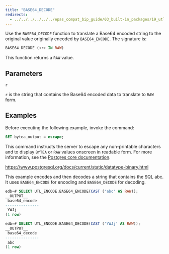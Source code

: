 ```yaml
---
title: "BASE64_DECODE"
redirects:
  - ../../../../../../epas_compat_bip_guide/03_built-in_packages/19_utl_encode/01_base64_decode #generated for docs/epas/reorg-role-use-case-mode
---
```


Use the `BASE64_DECODE` function to translate a Base64 encoded string to the original value originally encoded by `BASE64_ENCODE`. The signature is:

```sql
BASE64_DECODE (<r> IN RAW)
```

This function returns a `RAW` value.

## Parameters

`r`

 `r` is the string that contains the Base64 encoded data to translate to `RAW` form.

## Examples

Before executing the following example, invoke the command:

```sql
SET bytea_output = escape;
```

This command instructs the server to escape any non-printable characters and to display `BYTEA` or `RAW` values onscreen in readable form. For more information, see the [Postgres core documentation](https://www.postgresql.org/docs/current/static/datatype-binary.html).

<https://www.postgresql.org/docs/current/static/datatype-binary.html>

This example encodes and then decodes a string that contains the SQL abc. It uses `BASE64_ENCODE` for encoding and `BASE64_DECODE` for decoding.

```sql
edb=# SELECT UTL_ENCODE.BASE64_ENCODE(CAST ('abc' AS RAW));
__OUTPUT__
 base64_encode
---------------
 YWJj
(1 row)
```
```sql
edb=# SELECT UTL_ENCODE.BASE64_DECODE(CAST ('YWJj' AS RAW));
__OUTPUT__
 base64_decode
---------------
 abc
(1 row)
```
